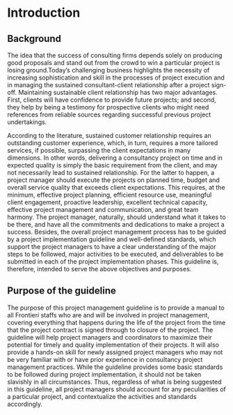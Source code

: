 # Introduction

## Background

The idea that the success of consulting firms depends solely on producing good proposals and stand out from the crowd to win a particular project is losing ground.Today’s challenging business highlights the necessity of increasing sophistication and skill in the processes of project execution and in managing the sustained consultant-client relationship after a project sign-off. Maintaining sustainable client relationship has two major advantages. First, clients will have confidence to provide future projects; and second, they help by being a testimony for prospective clients who might need references from reliable sources regarding successful previous project undertakings. 

According to the literature, sustained customer relationship requires an outstanding customer experience, which, in turn, requires a more tailored services, if possible, surpassing the client expectations in many dimensions. In other words, delivering a consultancy project on time and in expected quality is simply the basic requirement from the client, and may not necessarily lead to sustained relationship. For the latter to happen, a project manager should execute the projects on planned time, budget and overall service quality that exceeds client expectations. This requires, at the minimum, effective project planning, efficient resource use, meaningful client engagement, proactive leadership, excellent technical capacity, effective project management and communication, and great team harmony. The project manager, naturally, should understand what it takes to be there, and have all the commitments and dedications to make a project a success. Besides, the overall project management process has to be guided by a project implementation guideline and well-defined standards, which support the project managers to have a clear understanding of the major steps to be followed, major activities to be executed, and deliverables to be submitted in each of the project implementation phases. This guideline is, therefore, intended to serve the above objectives and purposes. 

## Purpose of the guideline

The purpose of this project management guideline is to provide a manual to all Frontier*i* staffs who are and will be involved in project management, covering everything that happens during the life of the project from the time that the project contract is signed through to closure of the project. The guideline will help project managers and coordinators to maximize their potential for timely and quality implementation of their projects. It will also provide a hands-on skill for newly assigned project managers who may not be very familiar with or have prior experience in consultancy project management practices. While the guideline provides some basic standards to be followed during project implementation, it should not be taken slavishly in all circumstances. Thus, regardless of what is being suggested in this guideline, all project managers should account for any peculiarities of a particular project, and contextualize the activities and standards accordingly.


